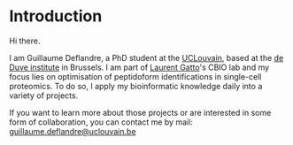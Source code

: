 # Introduction

Hi there. 

I am Guillaume Deflandre, a PhD student at the [UCLouvain](https://www.uclouvain.be/en), 
based at the [de Duve institute](https://www.deduveinstitute.be/) in Brussels. 
I am part of [Laurent Gatto](https://lgatto.github.io/)'s CBIO lab and my focus lies on 
optimisation of peptidoform identifications in single-cell proteomics. To do so, I apply 
my bioinformatic knowledge daily into a variety of projects.

If you want to learn more about those projects or are interested in some form of collaboration, 
you can contact me by mail: guillaume.deflandre@uclouvain.be
